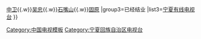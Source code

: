 {{Navbox
|name=宁夏回族自治区的电视台
|title=[[宁夏回族自治区]]的[[电视台]]
|group1=区级电视台
|list1=[[宁夏广播电视总台]]
|group2=地级市电视台
|list2=[[银川电视台|银川]]{{.w}}[[中卫电视台|中卫]]{{.w}}[[吴忠电视台|吴忠]]{{.w}}[[石嘴山电视台|石嘴山]]{{.w}}[[固原电视台|固原]]
|group3=已经结业
|list3=[[宁夏有线电视台]]
}}<noinclude>
[[Category:中国电视模板]]
</noinclude>
[[Category:宁夏回族自治区电视台]]